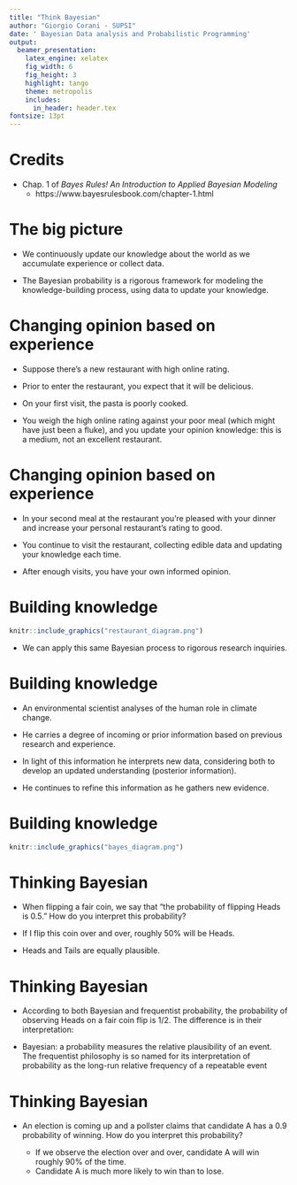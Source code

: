 ```yaml
---
title: "Think Bayesian"
author: "Giorgio Corani - SUPSI"
date: ' Bayesian Data analysis and Probabilistic Programming'
output:
  beamer_presentation:
    latex_engine: xelatex
    fig_width: 6
    fig_height: 3
    highlight: tango
    theme: metropolis
    includes:
      in_header: header.tex
fontsize: 13pt
---
```


# Credits

* Chap. 1 of *Bayes Rules! An Introduction to Applied Bayesian Modeling*
  * https://www.bayesrulesbook.com/chapter-1.html


# The big picture

* We continuously update our knowledge about the world as we accumulate  experience or collect data. 

\bigskip


* The Bayesian probability is a rigorous framework for modeling the knowledge-building process, using data to update your knowledge. 


# Changing opinion based on experience


* Suppose there’s a new restaurant with high online rating.

\bigskip

* Prior to enter the restaurant, you expect that it will be  delicious.

\bigskip

* On your first visit, the pasta is poorly cooked.

\bigskip

* You weigh the high online rating against  your poor meal (which might have just been a fluke), and you update your opinion knowledge: this is a medium, not an excellent restaurant.

# Changing opinion based on experience

*   In your second meal at the restaurant you’re pleased with your dinner and increase your personal restaurant’s rating to good.

\bigskip

* You continue to visit the restaurant, collecting edible data and updating your knowledge each time.

\bigskip

* After enough visits, you have your own informed opinion.

# Building knowledge

```r
knitr::include_graphics("restaurant_diagram.png")
```

* We can apply this same Bayesian process to rigorous research inquiries.


# Building knowledge

* An environmental scientist analyses of the human role in climate change.

\bigskip

* He carries a degree of incoming or prior information based on previous research and experience.

\bigskip

* In light of this information he interprets new data, considering both to develop an updated understanding (posterior information).

\bigskip

* He continues to refine this information as he gathers new evidence.

# Building knowledge

```r
knitr::include_graphics("bayes_diagram.png")
```

# Thinking  Bayesian

* When flipping a fair coin, we say that “the probability of flipping Heads is 0.5.” How do you interpret this probability?

\bigskip

  * If I flip this coin over and over, roughly 50% will be Heads.

  \bigskip

  *  Heads and Tails are equally plausible.

# Thinking  Bayesian

 * According to both Bayesian and frequentist probability,  the probability of observing Heads on a fair coin flip is 1/2. The difference is in their interpretation:

\bigskip

  * Bayesian: a probability measures the relative plausibility of an event.
    The frequentist philosophy is so named for its interpretation of probability as the long-run relative frequency of a repeatable event

# Thinking  Bayesian

* An election is coming up and a pollster claims that candidate A has a 0.9 probability of winning. How do you interpret this probability?

  \bigskip

  * If we observe the election over and over, candidate A will win roughly 90% of the time.

  \bigskip

  * Candidate A is much more likely to win than to lose.
